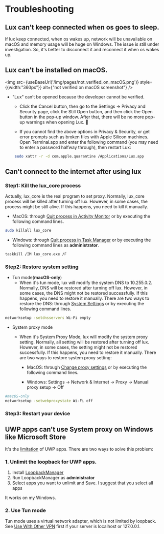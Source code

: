 
# Troubleshooting


## Lux can't keep connected when os goes to sleep.



If lux keep connected, when os wakes up, network will be unavailable on macOS and memory usage will be huge on Windows.
The issue is still under investigation.
So, it's better to disconnect it and reconnect it when os wakes up.


## Lux can't be installed on macOS.

<img src={useBaseUrl('/img/pages/not_verified_on_macOS.png')} style={{width:"360px"}} alt={"not verified on macOS screenshot"} />

- "Lux" can’t be opened because the developer cannot be verified.

    - Click the Cancel button, then go to the Settings -> Privacy and Security page, click the Still Open button, and then click the Open button in the pop-up window.
After that, there will be no more pop-up warnings when opening Lux. 🎉

    - If you cannot find the above options in Privacy & Security, or get error prompts such as broken files with Apple Silicon machines.
Open Terminal.app and enter the following command (you may need to enter a password halfway through), then restart Lux:
   ```bash
    sudo xattr -r -d com.apple.quarantine /Applications/Lux.app
    ```

## Can't connect to the internet after using lux

### Step1: Kill the lux_core process

Actually, lux_core is the real program to set proxy. Normally, lux_core process will be killed after turning off lux.
However, in some cases, the process might be still alive. If this happens, you need to kill it manually.

- MacOS: through [Quit process in Activity Monitor](https://support.apple.com/guide/activity-monitor/quit-a-process-actmntr1002/mac) or by executing the following command lines.

 ```sh
sudo killall lux_core
```

- Windows: through [Quit process in Task Manager](https://support.lenovo.com/us/en/solutions/ht515301-how-to-use-task-manager-to-stop-or-end-processes-windows-10-and-11) or by executing the following command lines as **administrator**.

 ```sh
 taskkill /IM lux_core.exe /F
```

### Step2: Restore system setting

- Tun mode(**macOS-only**)
  - When it's tun mode, lux will modify the system DNS to 10.255.0.2. Normally, DNS will be restored after turning off lux.
  However, in some cases, the DNS might not be restored successfully. If this happens, you need to restore it manually.
  There are two ways to restore the DNS: through [System Settings](https://support.apple.com/guide/mac-help/change-dns-settings-on-mac-mh14127/mac)
  or by executing the following command lines.


```sh
networksetup -setdnsservers Wi-Fi empty
```

- System proxy mode
  - When it's System Proxy Mode, lux will modify the system proxy setting. Normally, all setting will be restored after turning off lux.
    However, in some cases, the setting might not be restored successfully. If this happens, you need to restore it manually.
    There are two ways to restore system proxy setting:

    - MacOS: through [Change proxy settings](https://support.apple.com/guide/mac-help/change-proxy-settings-on-mac-mchlp2591/mac) or by executing the following command lines.

    - Windows: Settings -> Network & Internet -> Proxy -> Manual proxy setup -> Off

```sh
#macOS-only
networksetup -setwebproxystate Wi-Fi off
```


### Step3: Restart your device


## UWP apps can't use System proxy on Windows like Microsoft Store

It's the [limitation](https://learn.microsoft.com/en-us/answers/questions/1159706/why-does-the-uwp-app-disable-the-loopback-network) of UWP apps. There are two ways to solve this problem:

### 1. Unlimit the loopback for UWP apps.

1. Install [LoopbackManager](https://github.com/Richasy/LoopbackManager.Desktop/blob/main/README_EN.md)
2. Run LoopbackManager as **administrator**
3. Select apps you want to unlimit and Save. I suggest that you select all apps

It works on my Windows.

### 2. Use Tun mode

Tun mode uses a virtual network adapter, which is not limited by loopback.
See [Use With Other VPN](https://igoogolx.github.io/lux-docs/docs/how-to-guides/use-with-other-vpn) first if your server is localhost or 127.0.0.1.

